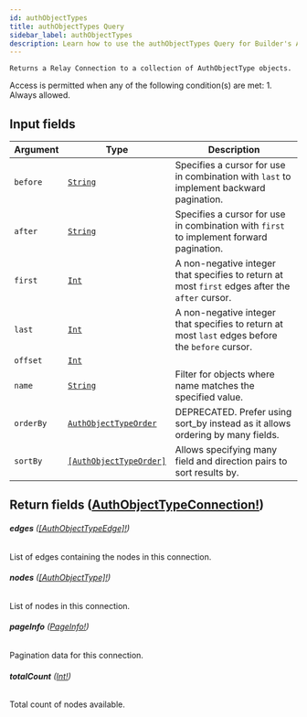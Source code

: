 ```yaml
---
id: authObjectTypes
title: authObjectTypes Query
sidebar_label: authObjectTypes
description: Learn how to use the authObjectTypes Query for Builder's API.
---
```


    Returns a Relay Connection to a collection of AuthObjectType objects.

Access is permitted when any of the following condition(s) are met: 1. Always allowed.

## Input fields

| Argument  | Type                                                                       | Description                                                                                      |
| --------- | -------------------------------------------------------------------------- | ------------------------------------------------------------------------------------------------ |
| `before`  | [`String`](/self-managed/composer/builder/api/schema/scalar/String.mdx)                                   | Specifies a cursor for use in combination with `last` to implement backward pagination.          |
| `after`   | [`String`](/self-managed/composer/builder/api/schema/scalar/String.mdx)                                   | Specifies a cursor for use in combination with `first` to implement forward pagination.          |
| `first`   | [`Int`](/self-managed/composer/builder/api/schema/scalar/Int.mdx)                                         | A non-negative integer that specifies to return at most `first` edges after the `after` cursor.  |
| `last`    | [`Int`](/self-managed/composer/builder/api/schema/scalar/Int.mdx)                                         | A non-negative integer that specifies to return at most `last` edges before the `before` cursor. |
| `offset`  | [`Int`](/self-managed/composer/builder/api/schema/scalar/Int.mdx)                                         |                                                                                                  |
| `name`    | [`String`](/self-managed/composer/builder/api/schema/scalar/String.mdx)                                   | Filter for objects where name matches the specified value.                                       |
| `orderBy` | [`AuthObjectTypeOrder`](/self-managed/composer/builder/api/schema/input_object/AuthObjectTypeOrder.mdx)   | DEPRECATED. Prefer using sort_by instead as it allows ordering by many fields.                   |
| `sortBy`  | [`[AuthObjectTypeOrder]`](/self-managed/composer/builder/api/schema/input_object/AuthObjectTypeOrder.mdx) | Allows specifying many field and direction pairs to sort results by.                             |

## Return fields ([AuthObjectTypeConnection!](/self-managed/composer/builder/api/schema/object/AuthObjectTypeConnection.mdx))

###### <b>edges</b> ([[AuthObjectTypeEdge]!](/self-managed/composer/builder/api/schema/object/AuthObjectTypeEdge.mdx))

List of edges containing the nodes in this connection.

###### <b>nodes</b> ([[AuthObjectType]!](/self-managed/composer/builder/api/schema/object/AuthObjectType.mdx))

List of nodes in this connection.

###### <b>pageInfo</b> ([PageInfo!](/self-managed/composer/builder/api/schema/object/PageInfo.mdx))

Pagination data for this connection.

###### <b>totalCount</b> ([Int!](/self-managed/composer/builder/api/schema/scalar/Int.mdx))

Total count of nodes available.
